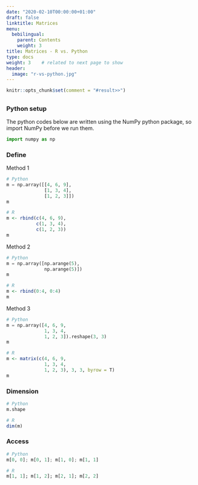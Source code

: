 ```yaml
---
date: "2020-02-10T00:00:00+01:00"
draft: false
linktitle: Matrices
menu:
  bebilingual:
    parent: Contents
    weight: 3
title: Matrices - R vs. Python
type: docs
weight: 3    # related to next page to show
header:
  image: "r-vs-python.jpg"
---
```


```r
knitr::opts_chunk$set(comment = "#result>>")
```

## 

### Python setup

The python codes below are written using the NumPy python package, so import NumPy before we run them.

```python
import numpy as np
```

### Define

Method 1

```python
# Python
m = np.array([[4, 6, 9],
              [1, 3, 4],
              [1, 2, 3]])
m              
```

```r
# R
m <- rbind(c(4, 6, 9),
           c(1, 3, 4),
           c(1, 2, 3))
m
```

Method 2

```python
# Python
m = np.array([np.arange(5), 
              np.arange(5)])
m
```

```r
# R
m <- rbind(0:4, 0:4)
m
```

Method 3

```python
# Python
m = np.array([4, 6, 9,
              1, 3, 4, 
              1, 2, 3]).reshape(3, 3)
m
```

```r
# R
m <- matrix(c(4, 6, 9,
              1, 3, 4,
              1, 2, 3), 3, 3, byrow = T)
m
```

### Dimension

```python
# Python
m.shape
```

```r
# R
dim(m)
```

### Access

```python
# Python
m[0, 0]; m[0, 1]; m[1, 0]; m[1, 1]
```

```r
# R
m[1, 1]; m[1, 2]; m[2, 1]; m[2, 2]
```
